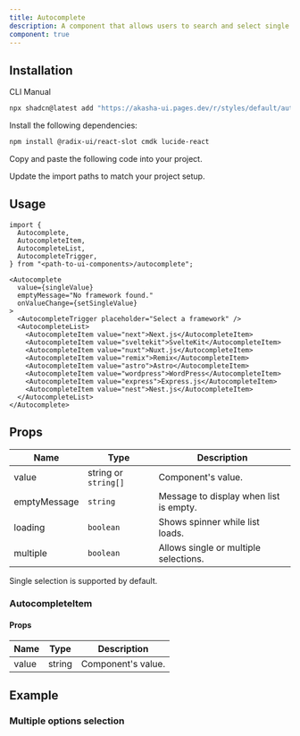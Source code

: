 ```yaml
---
title: Autocomplete
description: A component that allows users to search and select single or multiple options from a list.
component: true
---
```


<ComponentPreview name="autocomplete-demo" />

## Installation

<Tabs defaultValue="cli">

<TabsList>
  <TabsTrigger value="cli">CLI</TabsTrigger>
  <TabsTrigger value="manual">Manual</TabsTrigger>
</TabsList>

<TabsContent value="cli">

```bash
npx shadcn@latest add "https://akasha-ui.pages.dev/r/styles/default/autocomplete.json"
```

</TabsContent>

<TabsContent value="manual">

<Steps>

<Step>Install the following dependencies:</Step>

```bash
npm install @radix-ui/react-slot cmdk lucide-react
```

<Step>Copy and paste the following code into your project.</Step>

<ComponentSource name="autocomplete" />

<Step>Update the import paths to match your project setup.</Step>

</Steps>

</TabsContent>

</Tabs>

## Usage

```tsx
import {
  Autocomplete,
  AutocompleteItem,
  AutocompleteList,
  AutocompleteTrigger,
} from "<path-to-ui-components>/autocomplete";
```

```tsx
<Autocomplete
  value={singleValue}
  emptyMessage="No framework found."
  onValueChange={setSingleValue}
>
  <AutocompleteTrigger placeholder="Select a framework" />
  <AutocompleteList>
    <AutocompleteItem value="next">Next.js</AutocompleteItem>
    <AutocompleteItem value="sveltekit">SvelteKit</AutocompleteItem>
    <AutocompleteItem value="nuxt">Nuxt.js</AutocompleteItem>
    <AutocompleteItem value="remix">Remix</AutocompleteItem>
    <AutocompleteItem value="astro">Astro</AutocompleteItem>
    <AutocompleteItem value="wordpress">WordPress</AutocompleteItem>
    <AutocompleteItem value="express">Express.js</AutocompleteItem>
    <AutocompleteItem value="nest">Nest.js</AutocompleteItem>
  </AutocompleteList>
</Autocomplete>
```

## Props

| Name         | Type                 | Description                            |
| ------------ | -------------------- | -------------------------------------- |
| value        | string or `string[]` | Component's value.                     |
| emptyMessage | `string`             | Message to display when list is empty. |
| loading      | `boolean`            | Shows spinner while list loads.        |
| multiple     | `boolean`            | Allows single or multiple selections.  |

<Callout>

Single selection is supported by default.

</Callout>

### AutocompleteItem

#### Props

| Name  | Type   | Description        |
| ----- | ------ | ------------------ |
| value | string | Component's value. |

## Example

### Multiple options selection

<ComponentPreview name="autocomplete-multiple-demo" />
